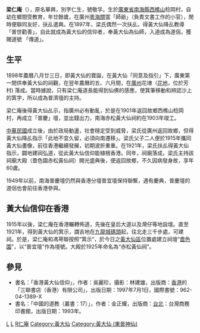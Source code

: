 {{道教}}
'''梁仁庵'''（{{bd|1861年||1921年}}），原名華興，別字仁生，號敬孚。生於[[廣東省|廣東省]][[南海縣|南海縣]][[西樵山|西樵山]]稔岡村，自幼在鄉間受教育，年廿餘歲，在廣州[[粵海關|粵海關]]當「師爺」（負責文書工作的小官），閒時便聯同友好，扶乩遣興。在1897年，梁氏偶然一次扶乩，得黃大仙降乩教導「普世勸善」，自此就成為黃大仙的信仰者，奉黃大仙為仙師，入道成為道侶，獲賜道號 「傳道」。

== 生平 ==
1898年農曆八月廿三日，即黃大仙的寶誕，在黃大仙「同意及指引」下，廣東第一間供奉黃大仙的祠觀，在翌年農曆的五、六月間，在[[廣州|廣州]]花埭（[[花地|花地]]，位於芳村) 落成。當時據說，只有梁仁庵道長能得到仙佛的感應，使箕筆移動和辨認沙上的箕字，所以成為普濟壇的主持。

梁仁庵後得黃大仙乩示，指廣州必有動亂，於是在1901年返回故鄉西樵山稔岡村，再成立「普慶」壇，並出錢出力，南海赤松黃大仙祠約在1903年竣工。

[[中華民國|中華民國]]成立後，由於政局動盪，社會穩定受到威脅，梁氏從廣州返回故鄉，但得黃大仙降乩指示「此地不宜久留，必須向南遷移」。梁氏父子二人便於1915年攜同黃大仙畫像，前往香港繼續發展，初期波折重重。在1921年，梁氏扶乩得黃大仙指示，闢地建祠弘道，從此黃大仙信仰能植根香港。同年，祠廟落成，梁氏主持該祠廟大殿（嗇色園赤松黃仙祠）開光盛典後，便返回故鄉，不久因病發身故，享年60歲。

1949年以前，南海普慶壇仍然與香港分壇普宜壇保持聯繫，遇有慶典，普慶壇的道侶也會前往香港參與。

== 黃大仙信仰在香港 ==
1915年以後，梁仁庵在香港輾轉佈道，先後在皇后大道以及灣仔等地設壇。直至1921年，得到黃大仙的箕示，謂吉地在[[九龍城碼頭|九龍城碼頭]]起，往北走三千步處，可建祠。於是，梁仁庵和馮萼聯按照“箕示”，於今日之[[黃大仙區|黃大仙區]]位置處建立祠壇“[[嗇色園|嗇色園]]”，以“普宜壇”作為壇號。大殿於1925年命名為“赤松黃仙祠”。

==參見==
*書名：「香港黃大仙信仰」，作者：吳麗珍，攝影：林建雄，出版商：[[香港|香港]]的「三聯書店（香港）有限公司」，出版日期：1997年7月1日，國際書號：962-04-1389-X
*書名：「中國的道教（叢書：17）」，作者：金正耀，出版商：[[台北|台北]]：台灣商務印書館，出版日期：1993年。

[[Category:香港道教人物|L]]
[[Category:南海人|L]]
[[Category:梁姓|R仁庵]]
[[Category:黃大仙|Category:黃大仙]]
[[Category:黃大仙_(東晉神仙)|Category:黃大仙 (東晉神仙)]]
